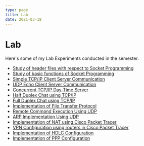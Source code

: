 ```yaml
---
type: page
title: Lab
date: 2021-03-18
---
```


# Lab

Here's some of my Lab Experiments conducted in the semester.

- [Study of header files with respect to Socket Programming](https://cn-portfolio.s3.ap-south-1.amazonaws.com/Lab+Experiment+PDF/RA1911030010026_Experiment-1.pdf)
- [Study of basic functions of Socket Programming](https://cn-portfolio.s3.ap-south-1.amazonaws.com/Lab+Experiment+PDF/RA1911030010026_Experiment-2.pdf)
- [Simple TCP/IP Client Server Communication](https://cn-portfolio.s3.ap-south-1.amazonaws.com/Lab+Experiment+PDF/RA1911030010026_Experiment-3.pdf)
- [UDP Echo Client Server Communication](https://cn-portfolio.s3.ap-south-1.amazonaws.com/Lab+Experiment+PDF/RA1911030010026_Experiment-4.pdf)
- [Concurrent TCP/IP Day-Time Server](https://cn-portfolio.s3.ap-south-1.amazonaws.com/Lab+Experiment+PDF/RA1911030010026_Experiment-5.pdf)
- [Half Duplex Chat using TCP/IP](https://cn-portfolio.s3.ap-south-1.amazonaws.com/Lab+Experiment+PDF/RA1911030010026_Experiment-6.pdf)
- [Full Duplex Chat using TCP/IP](https://cn-portfolio.s3.ap-south-1.amazonaws.com/Lab+Experiment+PDF/RA1911030010026_Experiment-7.pdf)
- [Implementation of File Transfer Protocol](https://cn-portfolio.s3.ap-south-1.amazonaws.com/Lab+Experiment+PDF/RA1911030010026_Experiment-8.pdf)
- [Remote Command Execution Using UDP](https://cn-portfolio.s3.ap-south-1.amazonaws.com/Lab+Experiment+PDF/RA1911030010026_Experiment-9.pdf)
- [ARP Implementation Using UDP](https://cn-portfolio.s3.ap-south-1.amazonaws.com/Lab+Experiment+PDF/RA1911030010026_Experiment-10.pdf)
- [Implementation of NAT using Cisco Packet Tracer](https://cn-portfolio.s3.ap-south-1.amazonaws.com/Lab+Experiment+PDF/RA1911030010026_Experiment-12.pdf)
- [VPN Configuration using routers in Cisco Packet Tracer](https://cn-portfolio.s3.ap-south-1.amazonaws.com/Lab+Experiment+PDF/RA1911030010026_Experiment-13.pdf)
- [Implementation of HDLC Configuration](https://cn-portfolio.s3.ap-south-1.amazonaws.com/Lab+Experiment+PDF/RA1911030010026_Experiment-14.pdf)
- [Implementation of PPP Configuration](https://cn-portfolio.s3.ap-south-1.amazonaws.com/Lab+Experiment+PDF/RA1911030010026_Experiment-15.pdf)
